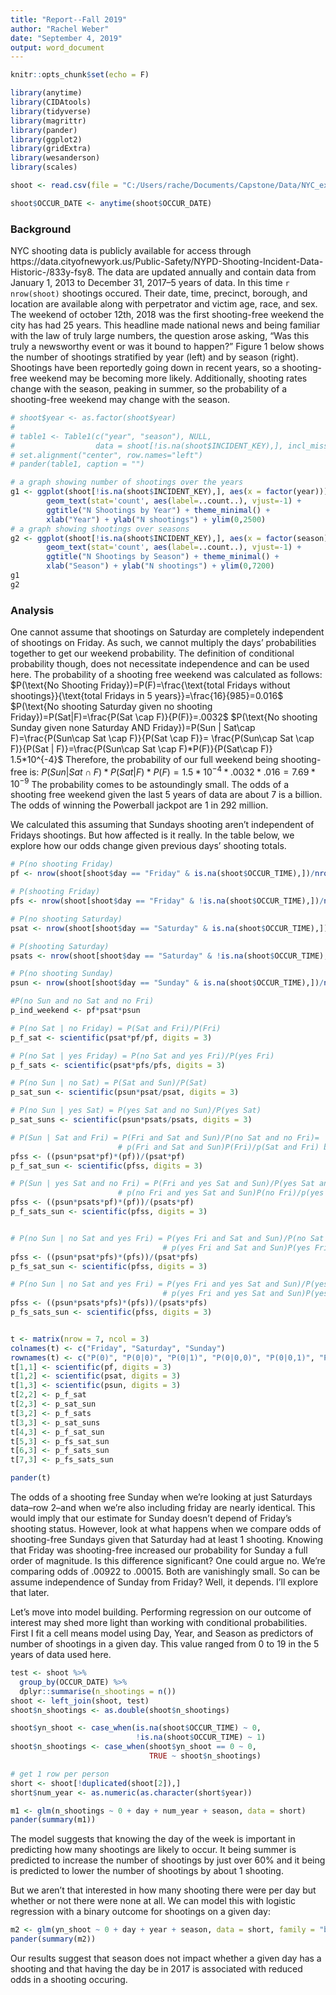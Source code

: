 ---
title: "Report--Fall 2019"
author: "Rachel Weber"
date: "September 4, 2019"
output: word_document
---

```{r setup, include=FALSE}
knitr::opts_chunk$set(echo = F)

library(anytime)
library(CIDAtools)
library(tidyverse)
library(magrittr)
library(pander)
library(ggplot2)
library(gridExtra)
library(wesanderson)
library(scales)
```

```{r}
shoot <- read.csv(file = "C:/Users/rache/Documents/Capstone/Data/NYC_extracolumns.csv")

shoot$OCCUR_DATE <- anytime(shoot$OCCUR_DATE)
```
### Background
NYC shooting data is publicly available for access through https://data.cityofnewyork.us/Public-Safety/NYPD-Shooting-Incident-Data-Historic-/833y-fsy8. The data are updated annually and contain data from January 1, 2013 to December 31, 2017--5 years of data. In this time `r nrow(shoot)` shootings occured. Their date, time, precinct, borough, and location are available along with perpetrator and victim age, race, and sex.
The weekend of october 12th, 2018 was the first shooting-free weekend the city has had 25 years. This headline made national news and being familiar with the law of truly large numbers, the question arose asking, "Was this truly a newsworthy event or was it bound to happen?"
Figure 1 below shows the number of shootings stratified by year (left) and by season (right). Shootings have been reportedly going down in recent years, so a shooting-free weekend may be becoming more likely. Additionally, shooting rates change with the season, peaking in summer, so the probability of a shooting-free weekend may change with the season.
```{r}
# shoot$year <- as.factor(shoot$year)
# 
# table1 <- Table1(c("year", "season"), NULL,
#                  data = shoot[!is.na(shoot$INCIDENT_KEY),], incl_missing = F)
# set.alignment("center", row.names="left")
# pander(table1, caption = "")

```

```{r, fig.width= 7}
# a graph showing number of shootings over the years
g1 <- ggplot(shoot[!is.na(shoot$INCIDENT_KEY),], aes(x = factor(year))) + geom_bar() + 
        geom_text(stat='count', aes(label=..count..), vjust=-1) +
        ggtitle("N Shootings by Year") + theme_minimal() +
        xlab("Year") + ylab("N shootings") + ylim(0,2500)
# a graph showing shootings over seasons
g2 <- ggplot(shoot[!is.na(shoot$INCIDENT_KEY),], aes(x = factor(season), fill = season)) + geom_bar() + 
        geom_text(stat='count', aes(label=..count..), vjust=-1) +
        ggtitle("N Shootings by Season") + theme_minimal() +
        xlab("Season") + ylab("N shootings") + ylim(0,7200)
g1
g2
```

### Analysis
One cannot assume that shootings on Saturday are completely independent of shootings on Friday. As such, we cannot multiply the days' probabilities together to get our weekend probability. The definition of conditional probability though, does not necessitate independence and can be used here. The probability of a shooting free weekend was calculated as follows:
$P(\text{No Shooting Friday})=P(F)=\frac{\text{total Fridays without shootings}}{\text{total Fridays in 5 years}}=\frac{16}{985}=0.016$
$P(\text{No shooting Saturday given no shooting Friday})=P(Sat|F)=\frac{P(Sat \cap F)}{P(F)}=.0032$
$P(\text{No shooting Sunday given none Saturday AND Friday})=P(Sun | Sat\cap F)=\frac{P(Sun\cap Sat \cap F)}{P(Sat \cap F)}= \frac{P(Sun\cap Sat \cap F)}{P(Sat | F)}=\frac{P(Sun\cap Sat \cap F)*P(F)}{P(Sat\cap F)} 1.5*10^{-4}$
Therefore, the probability of our full weekend being shooting-free is:
$P(Sun|Sat \cap F)*P(Sat | F)*P(F)= 1.5*10^{-4}*.0032*.016=7.69*10^{-9}$
The probability comes to be astoundingly small. The odds of a shooting free weekend given the last 5 years of data are about 7 is a billion. The odds of winning the Powerball jackpot are 1 in 292 million.

We calculated this assuming that Sundays shooting aren't independent of Fridays shootings. But how affected is it really. In the table below, we explore how our odds change given previous days' shooting totals.

```{r}
# P(no shooting Friday)
pf <- nrow(shoot[shoot$day == "Friday" & is.na(shoot$OCCUR_TIME),])/nrow(shoot[shoot$day == "Friday",])

# P(shooting Friday)
pfs <- nrow(shoot[shoot$day == "Friday" & !is.na(shoot$OCCUR_TIME),])/nrow(shoot[shoot$day == "Friday",])

# P(no shooting Saturday)
psat <- nrow(shoot[shoot$day == "Saturday" & is.na(shoot$OCCUR_TIME),])/nrow(shoot[shoot$day == "Saturday",])

# P(shooting Saturday)
psats <- nrow(shoot[shoot$day == "Saturday" & !is.na(shoot$OCCUR_TIME),])/nrow(shoot[shoot$day == "Saturday",])

# P(no shooting Sunday)
psun <- nrow(shoot[shoot$day == "Sunday" & is.na(shoot$OCCUR_TIME),])/nrow(shoot[shoot$day == "Sunday",])

#P(no Sun and no Sat and no Fri)
p_ind_weekend <- pf*psat*psun

# P(no Sat | no Friday) = P(Sat and Fri)/P(Fri)
p_f_sat <- scientific(psat*pf/pf, digits = 3)

# P(no Sat | yes Friday) = P(no Sat and yes Fri)/P(yes Fri)
p_f_sats <- scientific(psat*pfs/pfs, digits = 3)

# P(no Sun | no Sat) = P(Sat and Sun)/P(Sat)
p_sat_sun <- scientific(psun*psat/psat, digits = 3)

# P(no Sun | yes Sat) = P(yes Sat and no Sun)/P(yes Sat)
p_sat_suns <- scientific(psun*psats/psats, digits = 3)

# P(Sun | Sat and Fri) = P(Fri and Sat and Sun)/P(no Sat and no Fri)=
                        # p(Fri and Sat and Sun)P(Fri)/p(Sat and Fri) by conditional probability
pfss <- ((psun*psat*pf)*(pf))/(psat*pf)
p_f_sat_sun <- scientific(pfss, digits = 3)

# P(Sun | yes Sat and no Fri) = P(Fri and yes Sat and Sun)/P(yes Sat and no Fri)=
                        # p(no Fri and yes Sat and Sun)P(no Fri)/p(yes Sat and no Fri) by conditional probability
pfss <- ((psun*psats*pf)*(pf))/(psats*pf)
p_f_sats_sun <- scientific(pfss, digits = 3)


# P(no Sun | no Sat and yes Fri) = P(yes Fri and Sat and Sun)/P(no Sat and yes Fri)=
                                  # p(yes Fri and Sat and Sun)P(yes Fri)/p(Sat and yes Fri)
pfss <- ((psun*psat*pfs)*(pfs))/(psat*pfs)
p_fs_sat_sun <- scientific(pfss, digits = 3)

# P(no Sun | no Sat and yes Fri) = P(yes Fri and yes Sat and Sun)/P(yes Sat and yes Fri)=
                                  # p(yes Fri and yes Sat and Sun)P(yes Fri)/p(yes Sat and yes Fri)
pfss <- ((psun*psats*pfs)*(pfs))/(psats*pfs)
p_fs_sats_sun <- scientific(pfss, digits = 3)


t <- matrix(nrow = 7, ncol = 3)
colnames(t) <- c("Friday", "Saturday", "Sunday")
rownames(t) <- c("P(0)", "P(0|0)", "P(0|1)", "P(0|0,0)", "P(0|0,1)", "P(0|1,0)", "P(0|1,1)")
t[1,1] <- scientific(pf, digits = 3)
t[1,2] <- scientific(psat, digits = 3)
t[1,3] <- scientific(psun, digits = 3)
t[2,2] <- p_f_sat
t[2,3] <- p_sat_sun
t[3,2] <- p_f_sats
t[3,3] <- p_sat_suns
t[4,3] <- p_f_sat_sun
t[5,3] <- p_fs_sat_sun
t[6,3] <- p_f_sats_sun
t[7,3] <- p_fs_sats_sun

pander(t)
```

The odds of a shooting free Sunday when we're looking at just Saturdays data--row 2--and when we're also including friday are nearly identical. This would imply that our estimate for Sunday doesn't depend of Friday's shooting status. However, look at what happens when we compare odds of shooting-free Sundays given that Saturday had at least 1 shooting. Knowing that Friday was shooting-free increased our probability for Sunday a full order of magnitude. Is this difference significant? One could argue no. We're comparing odds of .00922 to .00015. Both are vanishingly small. So can be assume independence of Sunday from Friday? Well, it depends. I'll explore that later.

Let's move into model building. Performing regression on our outcome of interest may shed more light than working with conditional probabilities. First I fit a cell means model using Day, Year, and Season as predictors of number of shootings in a given day. This value ranged from 0 to 19 in the 5 years of data used here.
```{r}
test <- shoot %>% 
  group_by(OCCUR_DATE) %>% 
  dplyr::summarise(n_shootings = n())
shoot <- left_join(shoot, test)
shoot$n_shootings <- as.double(shoot$n_shootings)

shoot$yn_shoot <- case_when(is.na(shoot$OCCUR_TIME) ~ 0,
                            !is.na(shoot$OCCUR_TIME) ~ 1)
shoot$n_shootings <- case_when(shoot$yn_shoot == 0 ~ 0, 
                               TRUE ~ shoot$n_shootings)

# get 1 row per person
short <- shoot[!duplicated(shoot[2]),]
short$num_year <- as.numeric(as.character(short$year))

m1 <- glm(n_shootings ~ 0 + day + num_year + season, data = short)
pander(summary(m1))
```

The model suggests that knowing the day of the week is important in predicting how many shootings are likely to occur. It being summer is predicted to increase the number of shootings by just over 60% and it being  is predicted to lower the number of shootings by about 1 shooting.

But we aren't that interested in how many shooting there were per day but whether or not there were none at all. We can model this with logistic regression with a binary outcome for shootings on a given day:

```{r}
m2 <- glm(yn_shoot ~ 0 + day + year + season, data = short, family = "binomial")
pander(summary(m2))
```

Our results suggest that season does not impact whether a given day has a shooting and that having the day be in 2017 is associated with reduced odds in a shooting occuring.

